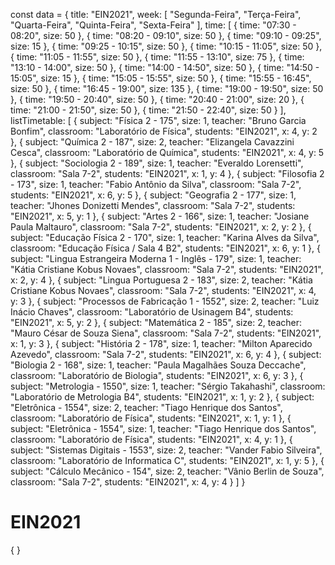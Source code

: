 const data = {
  title: "EIN2021",
  week: [
    "Segunda-Feira",
    "Terça-Feira",
    "Quarta-Feira",
    "Quinta-Feira",
    "Sexta-Feira"
  ],
  time: [
    {
      time: "07:30 - 08:20",
      size: 50
    },
    {
      time: "08:20 - 09:10",
      size: 50
    },
    {
      time: "09:10 - 09:25",
      size: 15
    },
    {
      time: "09:25 - 10:15",
      size: 50
    },
    {
      time: "10:15 - 11:05",
      size: 50
    },
    {
      time: "11:05 - 11:55",
      size: 50
    },
    {
      time: "11:55 - 13:10",
      size: 75
    },
    {
      time: "13:10 - 14:00",
      size: 50
    },
    {
      time: "14:00 - 14:50",
      size: 50
    },
    {
      time: "14:50 - 15:05",
      size: 15
    },
    {
      time: "15:05 - 15:55",
      size: 50
    },
    {
      time: "15:55 - 16:45",
      size: 50
    },
    {
      time: "16:45 - 19:00",
      size: 135
    },
    {
      time: "19:00 - 19:50",
      size: 50
    },
    {
      time: "19:50 - 20:40",
      size: 50
    },
    {
      time: "20:40 - 21:00",
      size: 20
    },
    {
      time: "21:00 - 21:50",
      size: 50
    },
    {
      time: "21:50 - 22:40",
      size: 50
    }
  ],
  listTimetable: [
    {
      subject: "Física 2 - 175",
      size: 1,
      teacher: "Bruno Garcia Bonfim",
      classroom: "Laboratório de Física",
      students: "EIN2021",
      x: 4,
      y: 2
    },
    {
      subject: "Química 2 - 187",
      size: 2,
      teacher: "Elizangela Cavazzini Cesca",
      classroom: "Laboratório de Química",
      students: "EIN2021",
      x: 4,
      y: 5
    },
    {
      subject: "Sociologia 2 - 189",
      size: 1,
      teacher: "Everaldo Lorensetti",
      classroom: "Sala 7-2",
      students: "EIN2021",
      x: 1,
      y: 4
    },
    {
      subject: "Filosofia 2 - 173",
      size: 1,
      teacher: "Fabio Antônio da Silva",
      classroom: "Sala 7-2",
      students: "EIN2021",
      x: 6,
      y: 5
    },
    {
      subject: "Geografia 2 - 177",
      size: 1,
      teacher: "Jhones Donizetti Mendes",
      classroom: "Sala 7-2",
      students: "EIN2021",
      x: 5,
      y: 1
    },
    {
      subject: "Artes 2 - 166",
      size: 1,
      teacher: "Josiane Paula Maltauro",
      classroom: "Sala 7-2",
      students: "EIN2021",
      x: 2,
      y: 2
    },
    {
      subject: "Educação Física 2 - 170",
      size: 1,
      teacher: "Karina Alves da Silva",
      classroom: "Educação Física / Sala 4 B2",
      students: "EIN2021",
      x: 6,
      y: 1
    },
    {
      subject: "Lingua Estrangeira Moderna 1 - Inglês - 179",
      size: 1,
      teacher: "Kátia Cristiane Kobus Novaes",
      classroom: "Sala 7-2",
      students: "EIN2021",
      x: 2,
      y: 4
    },
    {
      subject: "Lingua Portuguesa 2 - 183",
      size: 2,
      teacher: "Kátia Cristiane Kobus Novaes",
      classroom: "Sala 7-2",
      students: "EIN2021",
      x: 4,
      y: 3
    },
    {
      subject: "Processos de Fabricação 1 - 1552",
      size: 2,
      teacher: "Luiz Inácio Chaves",
      classroom: "Laboratório de Usinagem B4",
      students: "EIN2021",
      x: 5,
      y: 2
    },
    {
      subject: "Matemática 2 - 185",
      size: 2,
      teacher: "Mauro César de Souza Siena",
      classroom: "Sala 7-2",
      students: "EIN2021",
      x: 1,
      y: 3
    },
    {
      subject: "História 2 - 178",
      size: 1,
      teacher: "Milton Aparecido Azevedo",
      classroom: "Sala 7-2",
      students: "EIN2021",
      x: 6,
      y: 4
    },
    {
      subject: "Biologia 2 - 168",
      size: 1,
      teacher: "Paula Magalhães Souza Deccache",
      classroom: "Laboratório de Biologia",
      students: "EIN2021",
      x: 6,
      y: 3
    },
    {
      subject: "Metrologia - 1550",
      size: 1,
      teacher: "Sérgio Takahashi",
      classroom: "Laboratório de Metrologia B4",
      students: "EIN2021",
      x: 1,
      y: 2
    },
    {
      subject: "Eletrônica - 1554",
      size: 2,
      teacher: "Tiago Henrique dos Santos",
      classroom: "Laboratório de Física",
      students: "EIN2021",
      x: 1,
      y: 1
    },
    {
      subject: "Eletrônica - 1554",
      size: 1,
      teacher: "Tiago Henrique dos Santos",
      classroom: "Laboratório de Física",
      students: "EIN2021",
      x: 4,
      y: 1
    },
    {
      subject: "Sistemas Digitais - 1553",
      size: 2,
      teacher: "Vander Fabio Silveira",
      classroom: "Laboratório de Informatica C",
      students: "EIN2021",
      x: 1,
      y: 5
    },
    {
      subject: "Cálculo Mecânico - 154",
      size: 2,
      teacher: "Vânio Berlin de Souza",
      classroom: "Sala 7-2",
      students: "EIN2021",
      x: 4,
      y: 4
    }
  ]
}

# EIN2021

<div>
    {
        <Grid
            title={data.title}
            weekDays={data.week}
            time={data.time}
            listClasses={data.listTimetable}
        />
    }
</div>